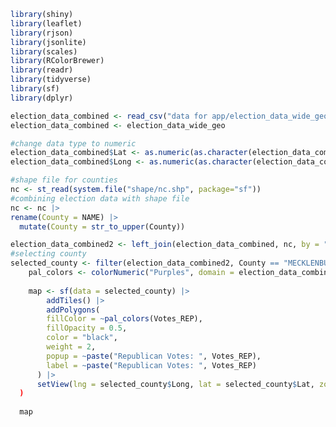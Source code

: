 
```r
library(shiny)
library(leaflet)
library(rjson)
library(jsonlite)
library(scales)
library(RColorBrewer)
library(readr)
library(tidyverse)
library(sf)
library(dplyr)
```


```r
election_data_combined <- read_csv("data for app/election_data_wide_geo.csv")
election_data_combined <- election_data_wide_geo

#change data type to numeric
election_data_combined$Lat <- as.numeric(as.character(election_data_combined$Lat))
election_data_combined$Long <- as.numeric(as.character(election_data_combined$Long))

```


```r
#shape file for counties      
nc <- st_read(system.file("shape/nc.shp", package="sf"))
#combining election data with shape file
nc <- nc |>
rename(County = NAME) |>
  mutate(County = str_to_upper(County)) 

election_data_combined2 <- left_join(election_data_combined, nc, by = "County")
#selecting county
selected_county <- filter(election_data_combined2, County == "MECKLENBURG")
    pal_colors <- colorNumeric("Purples", domain = election_data_combined$Votes_REP)
    
    map <- sf(data = selected_county) |>
        addTiles() |> 
        addPolygons(
        fillColor = ~pal_colors(Votes_REP),
        fillOpacity = 0.5,
        color = "black",
        weight = 2,
        popup = ~paste("Republican Votes: ", Votes_REP),
        label = ~paste("Republican Votes: ", Votes_REP)
      ) |>
      setView(lng = selected_county$Long, lat = selected_county$Lat, zoom = 8)
  )
  
  map
```

